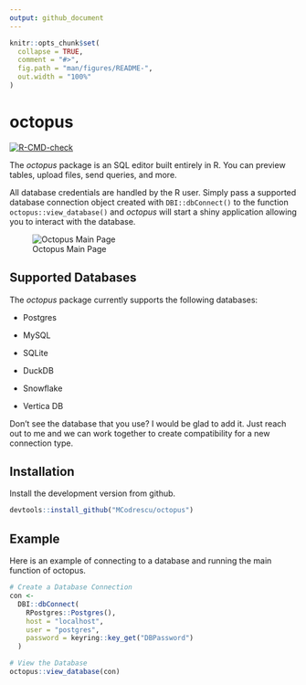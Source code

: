 ```yaml
---
output: github_document
---
```


<!-- README.md is generated from README.Rmd. Please edit that file -->

```r
knitr::opts_chunk$set(
  collapse = TRUE,
  comment = "#>",
  fig.path = "man/figures/README-",
  out.width = "100%"
)
```

# octopus

<!-- badges: start -->

[![R-CMD-check](https://github.com/MCodrescu/octopus/actions/workflows/R-CMD-check.yaml/badge.svg)](https://github.com/MCodrescu/octopus/actions/workflows/R-CMD-check.yaml)

<!-- badges: end -->

The *octopus* package is an SQL editor built entirely in R. You can preview tables, upload files, send queries, and more.

All database credentials are handled by the R user. Simply pass a supported database connection object created with `DBI::dbConnect()` to the function `octopus::view_database()` and *octopus* will start a shiny application allowing you to interact with the database.

![Octopus Main Page](images/octopusMainPage2.png)

## Supported Databases

The *octopus* package currently supports the following databases:

-   Postgres

-   MySQL

-   SQLite

-   DuckDB

-   Snowflake

-   Vertica DB

Don't see the database that you use? I would be glad to add it. Just reach out to me and we can work together to create compatibility for a new connection type.

## Installation

Install the development version from github.

``` r
devtools::install_github("MCodrescu/octopus")
```

## Example

Here is an example of connecting to a database and running the main function of octopus.

```r
# Create a Database Connection
con <-
  DBI::dbConnect(
    RPostgres::Postgres(),
    host = "localhost",
    user = "postgres",
    password = keyring::key_get("DBPassword")
  )

# View the Database
octopus::view_database(con)

```
